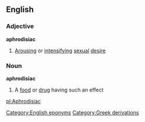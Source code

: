 ==English==
===Adjective===
{{wikipedia}}
'''aphrodisiac'''

#[[Arousing]] or [[intensify]]ing [[sexual]] [[desire]]

===Noun===
'''aphrodisiac'''

#A [[food]] or [[drug]] having such an effect

[[Category:English eponyms]]
[[Category:Greek derivations]]
[[pl:Aphrodisiac]]